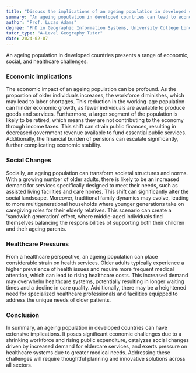```yaml
---
title: "Discuss the implications of an ageing population in developed countries"
summary: "An ageing population in developed countries can lead to economic, social, and healthcare challenges."
author: "Prof. Lucas Adams"
degree: "PhD in Geographic Information Systems, University College London"
tutor_type: "A-Level Geography Tutor"
date: 2024-02-07
---
```


An ageing population in developed countries presents a range of economic, social, and healthcare challenges.

### Economic Implications
The economic impact of an ageing population can be profound. As the proportion of older individuals increases, the workforce diminishes, which may lead to labor shortages. This reduction in the working-age population can hinder economic growth, as fewer individuals are available to produce goods and services. Furthermore, a larger segment of the population is likely to be retired, which means they are not contributing to the economy through income taxes. This shift can strain public finances, resulting in decreased government revenue available to fund essential public services. Additionally, the financial burden of pensions can escalate significantly, further complicating economic stability.

### Social Changes
Socially, an ageing population can transform societal structures and norms. With a growing number of older adults, there is likely to be an increased demand for services specifically designed to meet their needs, such as assisted living facilities and care homes. This shift can significantly alter the social landscape. Moreover, traditional family dynamics may evolve, leading to more multigenerational households where younger generations take on caregiving roles for their elderly relatives. This scenario can create a 'sandwich generation' effect, where middle-aged individuals find themselves balancing the responsibilities of supporting both their children and their ageing parents.

### Healthcare Pressures
From a healthcare perspective, an ageing population can place considerable strain on health services. Older adults typically experience a higher prevalence of health issues and require more frequent medical attention, which can lead to rising healthcare costs. This increased demand may overwhelm healthcare systems, potentially resulting in longer waiting times and a decline in care quality. Additionally, there may be a heightened need for specialized healthcare professionals and facilities equipped to address the unique needs of older patients.

### Conclusion
In summary, an ageing population in developed countries can have extensive implications. It poses significant economic challenges due to a shrinking workforce and rising public expenditure, catalyzes social changes driven by increased demand for eldercare services, and exerts pressure on healthcare systems due to greater medical needs. Addressing these challenges will require thoughtful planning and innovative solutions across all sectors.
    